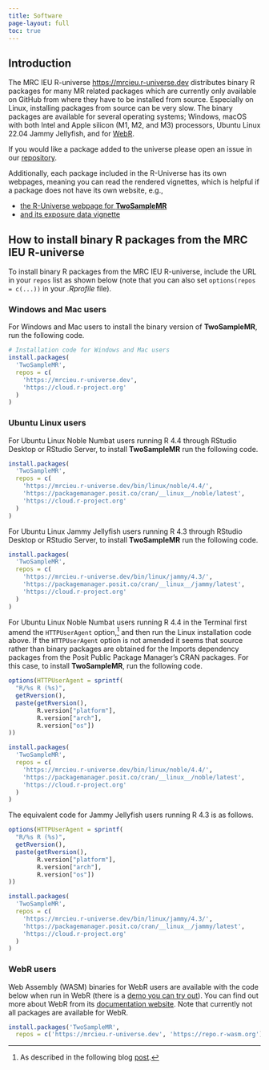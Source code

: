 ```yaml
---
title: Software
page-layout: full
toc: true
---
```


## Introduction

The MRC IEU R-universe <https://mrcieu.r-universe.dev> distributes binary R packages for many MR related packages which are currently only available on GitHub from where they have to be installed from source. Especially on Linux, installing packages from source can be very slow. The binary packages are available for several operating systems; Windows, macOS with both Intel and Apple silicon (M1, M2, and M3) processors, Ubuntu Linux 22.04 Jammy Jellyfish, and for [WebR](https://docs.r-wasm.org/webr/latest/).

If you would like a package added to the universe please open an issue in our [repository](https://github.com/MRCIEU/mrcieu.r-universe.dev/issues).

Additionally, each package included in the R-Universe has its own webpages, meaning you can read the rendered vignettes, which is helpful if a package does not have its own website, e.g.,

* [the R-Universe webpage for **TwoSampleMR**](https://mrcieu.r-universe.dev/TwoSampleMR)
* [and its exposure data vignette](https://mrcieu.r-universe.dev/articles/TwoSampleMR/exposure.html)

## How to install binary R packages from the MRC IEU R-universe

To install binary R packages from the MRC IEU R-universe, include the URL in your `repos` list as shown below (note that you can also set `options(repos = c(...))` in your *.Rprofile* file).

### Windows and Mac users

For Windows and Mac users to install the binary version of **TwoSampleMR**, run the following code.

```r
# Installation code for Windows and Mac users
install.packages(
  'TwoSampleMR',
  repos = c(
    'https://mrcieu.r-universe.dev',
    'https://cloud.r-project.org'
  )
)
```

### Ubuntu Linux users

For Ubuntu Linux Noble Numbat users running R 4.4 through RStudio Desktop or RStudio Server, to install **TwoSampleMR** run the following code.

```r
install.packages(
  'TwoSampleMR',
  repos = c(
    'https://mrcieu.r-universe.dev/bin/linux/noble/4.4/',
    'https://packagemanager.posit.co/cran/__linux__/noble/latest',
    'https://cloud.r-project.org'
  )
)
```

For Ubuntu Linux Jammy Jellyfish users running R 4.3 through RStudio Desktop or RStudio Server, to install **TwoSampleMR** run the following code.

```r
install.packages(
  'TwoSampleMR',
  repos = c(
    'https://mrcieu.r-universe.dev/bin/linux/jammy/4.3/',
    'https://packagemanager.posit.co/cran/__linux__/jammy/latest',
    'https://cloud.r-project.org'
  )
)
```

For Ubuntu Linux Noble Numbat users running R 4.4 in the Terminal first amend the `HTTPUserAgent` option,[^1] and then run the Linux installation code above. If the `HTTPUserAgent` option is not amended it seems that source rather than binary packages are obtained for the Imports dependency packages from the Posit Public Package Manager's CRAN packages. For this case, to install **TwoSampleMR**, run the following code.

[^1]: As described in the following blog [post](https://tshafer.com/blog/2023/07/posit-package-manager-linux).

```r
options(HTTPUserAgent = sprintf(
  "R/%s R (%s)",
  getRversion(),
  paste(getRversion(),
        R.version["platform"],
        R.version["arch"],
        R.version["os"])
))

install.packages(
  'TwoSampleMR',
  repos = c(
    'https://mrcieu.r-universe.dev/bin/linux/noble/4.4/',
    'https://packagemanager.posit.co/cran/__linux__/noble/latest',
    'https://cloud.r-project.org'
  )
)
```

The equivalent code for Jammy Jellyfish users running R 4.3 is as follows.

```r
options(HTTPUserAgent = sprintf(
  "R/%s R (%s)",
  getRversion(),
  paste(getRversion(),
        R.version["platform"],
        R.version["arch"],
        R.version["os"])
))

install.packages(
  'TwoSampleMR',
  repos = c(
    'https://mrcieu.r-universe.dev/bin/linux/jammy/4.3/',
    'https://packagemanager.posit.co/cran/__linux__/jammy/latest',
    'https://cloud.r-project.org'
  )
)
```

### WebR users

Web Assembly (WASM) binaries for WebR users are available with the code below when run in WebR (there is a [demo you can try out](https://webr.r-wasm.org/latest/)). You can find out more about WebR from its [documentation website](https://docs.r-wasm.org/webr/latest/). Note that currently not all packages are available for WebR.

```r
install.packages('TwoSampleMR',
  repos = c('https://mrcieu.r-universe.dev', 'https://repo.r-wasm.org'))
```
